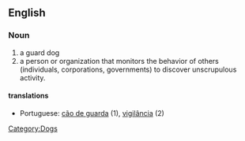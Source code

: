 ==English==
===Noun===
#a guard dog
#a person or organization that monitors the behavior of others (individuals, corporations, governments) to discover unscrupulous activity.
[[Category:Dogs]]

====translations====
*Portuguese: [[cão de guarda]] (1), [[vigilância]] (2)